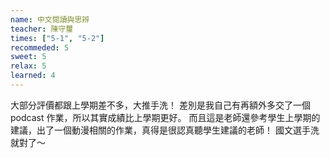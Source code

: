 ```yaml
---
name: 中文閱讀與思辨
teacher: 陳守璽
times: ["5-1", "5-2"]
recommeded: 5
sweet: 5
relax: 5
learned: 4
---
```

大部分評價都跟上學期差不多，大推手洗！
差別是我自己有再額外多交了一個 podcast 作業，所以其實成績比上學期更好。
而且這是老師還參考學生上學期的建議，出了一個動漫相關的作業，真得是很認真聽學生建議的老師！
國文選手洗就對了～